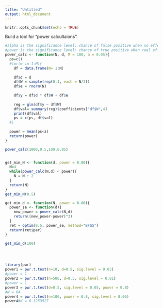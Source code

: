 ---
title: "Untitled"
output: html_document
---

```{r setup, include=FALSE}
knitr::opts_chunk$set(echo = TRUE)
```

Build a tool for "power calcultaions". 


```{r power calculations}

#alpha is the significance level: chance of false positive when no effects exist
#power is the significance level: chance of true positive when real effects exist
power_calc <- function(N, d, M = 100, a = 0.05){
  ps=c()
  #for(m in 1:M){
    df = data.frame(N= 1:N)
      
    df$d = d
    df$W = sample(rep(0:1, each = N/2))
    df$e = rnorm(N)
      
    df$y = df$d * df$W + df$e
      
    reg = glm(df$y ~ df$W)
    df$val= summary(reg)$coefficients["df$W",4]
    print(df$val)
    ps = c(ps, df$val)
  #}
  
  power = mean(ps<a)
  return(power)
}

power_calc(1000,0.5,100,0.05)


get_min_N <- function(d, power = 0.80){
  N=4
  while(power_calc(N,d) < power){
    N = N + 2
  }
  return(N)
}
get_min_N(0.5)

get_min_d <- function(N, power = 0.80){
  power_se <- function(d){
    new_power = power_calc(N,d)
    return((new_power-power)^2)
  }
  ret = optim(0.5, power_se, method="BFGS")
  return(ret$par)
}

get_min_d(100)




library(pwr)
power1 = pwr.t.test(n=10, d=0.5, sig.level = 0.05)
#power = 1
power2 = pwr.t.test(n=500, d=0.5, sig.level = 0.01)
#power = 1
power3 = pwr.t.test(d=0.5, sig.level = 0.05, power = 0.8)
#N = 64
power4 = pwr.t.test(n=100, power = 0.8, sig.level = 0.05)
power4#d = 0.1253527
```
